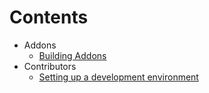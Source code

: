 
<Meta title="Developers/Contents"/>

# Contents
 - Addons
    - [Building Addons](/?path=/story/developers-addons-building-addons--page)
 - Contributors
    - [Setting up a development environment](/?path=/story/developers-contributors-development-environment--page)
